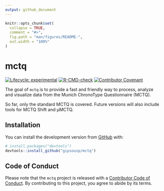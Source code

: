 ```yaml
---
output: github_document
---
```


<!-- README.md is generated from README.Rmd. Please edit that file -->

```r
knitr::opts_chunk$set(
  collapse = TRUE,
  comment = "#>",
  fig.path = "man/figures/README-",
  out.width = "100%"
)
```

# mctq

<!-- badges: start -->

<!-- To do: Add Code coverage (when possible) <https://docs.codecov.io/> -->
[![Lifecycle: experimental](https://img.shields.io/badge/lifecycle-experimental-orange.svg)](https://www.tidyverse.org/lifecycle/#experimental)
[![R-CMD-check](https://github.com/gipsousp/mctq/workflows/R-CMD-check/badge.svg)](https://github.com/gipsousp/mctq/actions)
[![Contributor Covenant](https://img.shields.io/badge/Contributor%20Covenant-v2.0%20adopted-ff69b4.svg)](code_of_conduct.md)

<!-- badges: end -->

The goal of `mctq` is to provide a fast and friendly way to process, analyze and visualize data from the Munich ChronoType Questionnaire (MCTQ).

So far, only the standard MCTQ is covered. Future versions will also include tools for MCTQ Shift and µMCTQ.

## Installation

You can install the development version from [GitHub](https://github.com/) with:

``` r
# install.packages("devtools")
devtools::install_github("gipsousp/mctq")
```
## Code of Conduct

Please note that the `mctq` project is released with a [Contributor Code of Conduct](https://gipsousp.github.io/mctq/CODE_OF_CONDUCT.html). By contributing to this project, you agree to abide by its terms.
